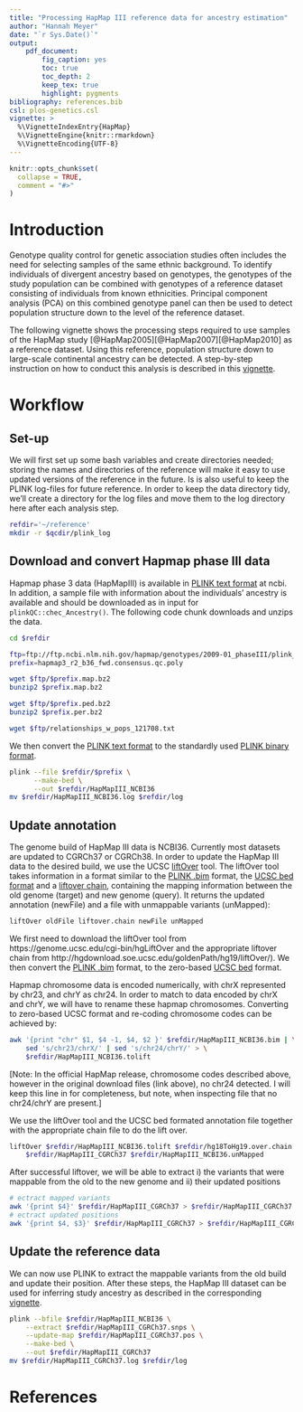 ```yaml
---
title: "Processing HapMap III reference data for ancestry estimation"
author: "Hannah Meyer"
date: "`r Sys.Date()`"
output:
    pdf_document:
        fig_caption: yes
        toc: true
        toc_depth: 2
        keep_tex: true
        highlight: pygments
bibliography: references.bib
csl: plos-genetics.csl
vignette: >
  %\VignetteIndexEntry{HapMap}
  %\VignetteEngine{knitr::rmarkdown}
  %\VignetteEncoding{UTF-8}
---
```


```r
knitr::opts_chunk$set(
  collapse = TRUE,
  comment = "#>"
)
```
# Introduction
Genotype quality control for genetic association studies often includes the need
for selecting samples of the same ethnic background.
To identify individuals of divergent ancestry based on genotypes, the genotypes
of the study population can be combined with genotypes of a reference dataset
consisting of individuals from known ethnicities. 
Principal component analysis (PCA) on this combined genotype panel can then be
used to detect population structure down to the level of the reference dataset.

The following vignette shows the processing steps required to use samples of the
HapMap study [@HapMap2005][@HapMap2007][@HapMap2010] as a reference dataset. 
Using this reference, population structure down to large-scale continental
ancestry can be detected. A step-by-step instruction on how to conduct this
analysis is described in this [vignette](https://meyer-lab-cshl.github.io/plinkQC/articles/AncestryCheck.html).


# Workflow
## Set-up
We will first set up some bash variables and create directories needed; storing
the names and directories of the reference will make it easy to use 
updated versions of the reference in the future. 
Is is also useful to keep the PLINK log-files for future reference. In order to
keep the data directory tidy, we'll create a directory for the log files and
move them to the log directory here after each analysis step.

```bash
refdir='~/reference'
mkdir -r $qcdir/plink_log
```

## Download and convert Hapmap phase III data
Hapmap phase 3 data (HapMapIII) is available in
[PLINK text format](https://www.cog-genomics.org/plink/1.9/input#ped) at ncbi.
In addition, a sample file with information about the individuals' ancestry
is available and should be downloaded as in input for `plinkQC::chec_Ancestry()`.
The following code chunk downloads and unzips the data.
```bash
cd $refdir

ftp=ftp://ftp.ncbi.nlm.nih.gov/hapmap/genotypes/2009-01_phaseIII/plink_format/
prefix=hapmap3_r2_b36_fwd.consensus.qc.poly

wget $ftp/$prefix.map.bz2
bunzip2 $prefix.map.bz2

wget $ftp/$prefix.ped.bz2
bunzip2 $prefix.per.bz2

wget $ftp/relationships_w_pops_121708.txt
```

We then convert the
[PLINK text format](https://www.cog-genomics.org/plink/1.9/input#ped) to the
standardly used
[PLINK binary format](https://www.cog-genomics.org/plink/1.9/inputbped).
```bash
plink --file $refdir/$prefix \
      --make-bed \
      --out $refdir/HapMapIII_NCBI36
mv $refdir/HapMapIII_NCBI36.log $refdir/log
```

## Update annotation
The genome build of HapMap III data is NCBI36. Currently most datasets are
updated to CGRCh37 or CGRCh38. In order to update the HapMap III data to the
desired build, we use the UCSC 
[liftOver](https://genome.ucsc.edu/cgi-bin/hgLiftOver) tool. The liftOver tool
takes information in a format similar to the [PLINK .bim](https://www.cog-genomics.org/plink/1.9/formats#bim) format, the [UCSC bed format](https://genome.ucsc.edu/FAQ/FAQformat.html#format1) and a
[liftover chain](http://hgdownload.soe.ucsc.edu/goldenPath/hg19/liftOver/),
containing the mapping information between the old genome (target) and new
genome (query). 
It returns the updated annotation (newFile) and a file with unmappable variants
(unMapped):
```bash
liftOver oldFile liftover.chain newFile unMapped
```

We first need to download the liftOver tool from
https://genome.ucsc.edu/cgi-bin/hgLiftOver and the appropriate liftover chain from http://hgdownload.soe.ucsc.edu/goldenPath/hg19/liftOver/). We then convert the
[PLINK .bim](https://www.cog-genomics.org/plink/1.9/formats#bim) format, to the
zero-based [UCSC bed](https://genome.ucsc.edu/FAQ/FAQformat.html#format1)
format.

Hapmap chromosome data is encoded numerically, with chrX represented by chr23,
and chrY as chr24. In order to match to data encoded by chrX and chrY, we will
have to rename these hapmap chromosomes. Converting to zero-based UCSC format 
and re-coding chromosome codes can be achieved by:

```bash
awk '{print "chr" $1, $4 -1, $4, $2 }' $refdir/HapMapIII_NCBI36.bim | \
    sed 's/chr23/chrX/' | sed 's/chr24/chrY/' > \
    $refdir/HapMapIII_NCBI36.tolift
```

[Note: In the official HapMap release, chromosome codes described above, however
in the original download files (link above), no chr24 detected. I will keep this
line in for completeness, but note, when inspecting file that no chr24/chrY are
present.]

We use the liftOver tool and the UCSC bed formated annotation file together
with the appropriate chain file to do the lift over.

```bash
liftOver $refdir/HapMapIII_NCBI36.tolift $refdir/hg18ToHg19.over.chain \
    $refdir/HapMapIII_CGRCh37 $refdir/HapMapIII_NCBI36.unMapped
```

After successful liftover, we will be able to extract i) the variants that were
mappable from the old to the new genome and ii) their updated positions

```bash
# ectract mapped variants
awk '{print $4}' $refdir/HapMapIII_CGRCh37 > $refdir/HapMapIII_CGRCh37.snps
# ectract updated positions
awk '{print $4, $3}' $refdir/HapMapIII_CGRCh37 > $refdir/HapMapIII_CGRCh37.pos
```

## Update the reference data
We can now use PLINK to extract the mappable variants from the old build and
update their position. After these steps, the HapMap III dataset can be used 
for inferring study ancestry as described in the corresponding [vignette](https://meyer-lab-cshl.github.io/plinkQC/articles/AncestryCheck.html).
```bash
plink --bfile $refdir/HapMapIII_NCBI36 \
    --extract $refdir/HapMapIII_CGRCh37.snps \
    --update-map $refdir/HapMapIII_CGRCh37.pos \
    --make-bed \
    --out $refdir/HapMapIII_CGRCh37
mv $refdir/HapMapIII_CGRCh37.log $refdir/log
```

# References

